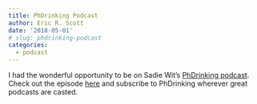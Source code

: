 ```yaml
---
title: PhDrinking Podcast
author: Eric R. Scott
date: '2018-05-01'
# slug: phdrinking-podcast
categories:
  - podcast
---
```


I had the wonderful opportunity to be on Sadie Wit's [PhDrinking podcast](https://soundcloud.com/phdrinking).
Check out the episode [here](https://soundcloud.com/phdrinking/tea-totaling) and subscribe to PhDrinking wherever great podcasts are casted.
